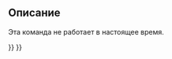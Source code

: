 <languages/>

{{Docnav/ru
|[[Std_MacroStartDebug/ru|Команда "Отладка макросов"]]
|[[Std_MacroStepOver/ru|Команда "Шаг с обходом"]]
|[[Std_Macro_Menu/ru|Меню "Макросы"]]
|IconL=Std_MacroStartDebug.svg
|IconR=
|IconC=Freecad.svg
}}

{{GuiCommand/ru
|Name=Std_MacroStopDebug
|Name/ru=Остановить отладку
|MenuLocation=Макросы → Остановить отладку
|Workbenches=Все
|Shortcut={{KEY|Shift}}+{{KEY|F6}}
|SeeAlso=[[Std_MacroStartDebug/ru|Отладка макросов]]
}}

<span id="Description"></span>
==Описание==

Эта команда не работает в настоящее время.


{{Docnav/ru
|[[Std_MacroStartDebug/ru|Команда "Отладка макросов"]]
|[[Std_MacroStepOver/ru|Команда "Шаг с обходом"]]
|[[Std_Macro_Menu/ru|Меню "Макросы"]]
|IconL=Std_MacroStartDebug.svg
|IconR=
|IconC=Freecad.svg
}}

{{Std_Base_navi{{#translation:}}}}
{{Userdocnavi{{#translation:}}}}